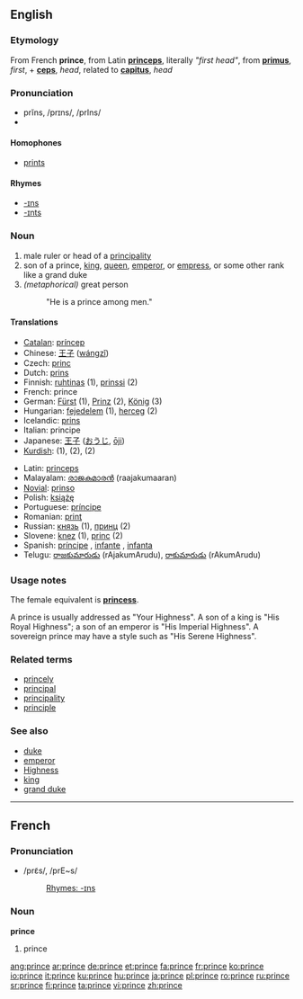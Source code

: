 ==English==

===Etymology===
From French '''prince''', from Latin '''[[princeps]]''', literally ''"first head"'', from '''[[primus]]''', ''first'', + '''[[ceps]]''', ''head'', related to '''[[capitus]]''', ''head''

===Pronunciation===
*prĭns, /prɪns/, /prIns/
*{{audio|en-us-prince.ogg|Audio (US)}}

====Homophones====
*[[prints]]

{{rfc-header|Rhymes}}
====Rhymes====
*[[-ɪns]]
*[[-ɪnts]]

===Noun===
{{en-noun}}

# male ruler or head of a [[principality]]
# son of a prince, [[king]], [[queen]], [[emperor]], or [[empress]], or some other rank like a grand duke
# ''(metaphorical)'' great person
#: "He is a prince among men."

====Translations====
{{top}}
*[[Catalan]]: [[príncep]] {{m}}
*Chinese: [[王子]] ([[wángzǐ]])
*Czech: [[princ]] {{m}}
*Dutch: [[prins]] {{m}}
*Finnish: [[ruhtinas]] (1), [[prinssi]] (2)
*French: prince {{m}}
*German: [[Fürst]] {{m}} (1), [[Prinz]] {{m}} (2), [[König]] {{m}} (3)
*Hungarian: [[fejedelem]] (1), [[herceg]] (2)
*Icelandic: [[prins]] {{m}}
*Italian: principe {{m}}
*Japanese: [[王子]] ([[おうじ]], [[ōji]])
*[[Kurdish]]: {{trad|ku|mîr}} {{m}} (1), {{trad|ku|pismîr}} {{m}} (2), {{trad|ku|prens}} {{m}} (2)
{{mid}}
*Latin: [[princeps]] {{m}}
*Malayalam: [[രാജകുമാരന്‍]] (raajakumaaran) {{m}}
*[[Novial]]: [[prinso]]
*Polish: [[książę]] {{m}}
*Portuguese: [[príncipe]] {{m}}
*Romanian: [[prinţ]] {{m}}
*Russian: [[князь]] {{m}} (1), [[принц]] (2)
*Slovene: [[knez]] {{m}} (1), [[princ]] {{m}} (2)
*Spanish: [[príncipe]] {{m}}, [[infante]] {{m}}, [[infanta]] {{f}}
*Telugu: [[రాజకుమారుడు]] (rAjakumArudu), [[రాకుమారుడు]] (rAkumArudu)
{{bottom}}

===Usage notes===
The female equivalent is '''[[princess]]'''.

A prince is usually addressed as "Your Highness".  A son of a king is "His Royal Highness"; a son of an emperor is "His Imperial Highness".  A sovereign prince may have a style such as "His Serene Highness".

===Related terms===
*[[princely]]
*[[principal]]
*[[principality]]
*[[principle]]

===See also===
*[[duke]]
*[[emperor]]
*[[Highness]]
*[[king]]
*[[grand duke]]

----

==French==

===Pronunciation===
*/prɛ̃s/, /prE~s/
*:[[Rhymes:English:-ɪns|Rhymes: -ɪns]]

===Noun===
'''prince''' {{m}}

# prince

[[ang:prince]]
[[ar:prince]]
[[de:prince]]
[[et:prince]]
[[fa:prince]]
[[fr:prince]]
[[ko:prince]]
[[io:prince]]
[[it:prince]]
[[ku:prince]]
[[hu:prince]]
[[ja:prince]]
[[pl:prince]]
[[ro:prince]]
[[ru:prince]]
[[sr:prince]]
[[fi:prince]]
[[ta:prince]]
[[vi:prince]]
[[zh:prince]]
